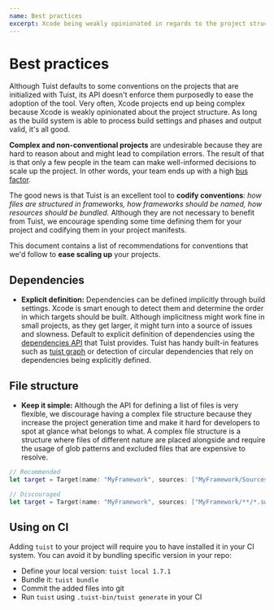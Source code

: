 ```yaml
---
name: Best practices
excerpt: Xcode being weakly opinionated in regards to the project structure might result in complex and hard to manage project. To prevent that, this document describes best practices that users of Tuist can follow to have projects that are optimal and easy to reason about.
---
```


# Best practices

Although Tuist defaults to some conventions on the projects that are initialized with Tuist, its API doesn't enforce them purposedly to ease the adoption of the tool. Very often, Xcode projects end up being complex because Xcode is weakly opinionated about the project structure. As long as the build system is able to process build settings and phases and output valid, it's all good.

**Complex and non-conventional projects** are undesirable because they are hard to reason about and might lead to compilation errors. The result of that is that only a few people in the team can make well-informed decisions to scale up the project. In other words, your team ends up with a high [bus factor](https://en.wikipedia.org/wiki/Bus_factor).

The good news is that Tuist is an excellent tool to **codify conventions**: _how files are structured in frameworks, how frameworks should be named,
how resources should be bundled._ Although they are not necessary to benefit from Tuist, we encourage spending some time defining them for your project and codifying them in your project manifests.

This document contains a list of recommendations for conventions that we'd follow to **ease scaling up** your projects.

## Dependencies

- **Explicit definition:** Dependencies can be defined implicitly through build settings. Xcode is smart enough to detect them and determine the order in which targets should be built. Although implicitness might work fine in small projects, as they get larger, it might turn into a source of issues and slowness. Default to explicit definition of dependencies using the [dependencies API](/docs/usage/dependencies/) that Tuist provides. Tuist has handy built-in features such as [tuist graph](/docs/commands/graph/) or detection of circular dependencies that rely on dependencies being explicitly defined.

## File structure

- **Keep it simple:** Although the API for defining a list of files is very flexible, we discourage having a complex file structure because they increase the project generation time and make it hard for developers to spot at glance what belongs to what. A complex file structure is a structure where files of different nature are placed alongside and require the usage of glob patterns and excluded files that are expensive to resolve.

```swift
// Recommended
let target = Target(name: "MyFramework", sources: ["MyFramework/Sources"])

// Discouraged
let target = Target(name: "MyFramework", sources: ["MyFramework/**/*.swift"])
```

## Using on CI

Adding `tuist` to your project will require you to have installed it in your CI system. You can avoid it by bundling specific version in your repo:

- Define your local version: `tuist local 1.7.1`
- Bundle it: `tuist bundle`
- Commit the added files into git
- Run `tuist` using `.tuist-bin/tuist generate` in your CI
